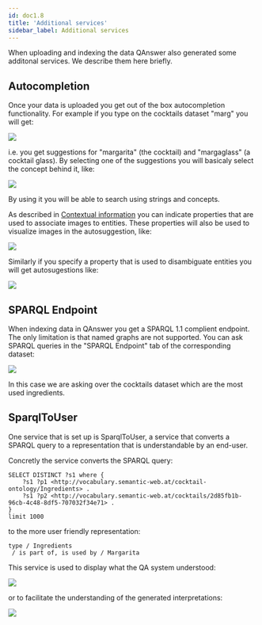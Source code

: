 ```yaml
---
id: doc1.8
title: 'Additional services'
sidebar_label: Additional services
---
```


When uploading and indexing the data QAnswer also generated some additonal services. We describe them here briefly.

## Autocompletion

Once your data is uploaded you get out of the box autocompletion functionality. For example if you type on the cocktails dataset "marg" you will get:

<Image src='/img/newUI/autocompletion.png' />

i.e. you get suggestions for "margarita" (the cocktail) and "margaglass" (a cocktail glass). By selecting one of the suggestions you will basicaly select the concept behind it, like:

<Image src='/img/newUI/autocompletion-selected.png' />

By using it you will be able to search using strings and concepts.

As described in [Contextual information](doc1.6) you can indicate properties that are used to associate images to entities.
These properties will also be used to visualize images in the autosuggestion, like:

<Image src='/img/newUI/autocompletion-images.png' />

Similarly if you specify a property that is used to disambiguate entities you will get autosugestions like:

<Image src='/img/newUI/autocompletion-disambiguation.png' />

## SPARQL Endpoint

When indexing data in QAnswer you get a SPARQL 1.1 complient endpoint. The only limitation is that named graphs are not supported.
You can ask SPARQL queries in the "SPARQL Endpoint" tab of the corresponding dataset:

<Image src='/img/newUI/sparql.png' />

In this case we are asking over the cocktails dataset which are the most used ingredients.

## SparqlToUser

One service that is set up is SparqlToUser, a service that converts a SPARQL query to
a representation that is understandable by an end-user.

Concretly the service converts the SPARQL query:

```
SELECT DISTINCT ?s1 where { 
    ?s1 ?p1 <http://vocabulary.semantic-web.at/cocktail-ontology/Ingredients> .
    ?s1 ?p2 <http://vocabulary.semantic-web.at/cocktails/2d85fb1b-96cb-4c48-8df5-707032f34e71> . 
}
limit 1000
```
 
to the more user friendly representation:

```
type / Ingredients
 / is part of, is used by / Margarita
```

This service is used to display what the QA system understood:

<Image src='/img/newUI/interpretation-margarita.png' />

or to facilitate the understanding of the generated interpretations:

<Image src='/img/newUI/interpretation-other.png' />


